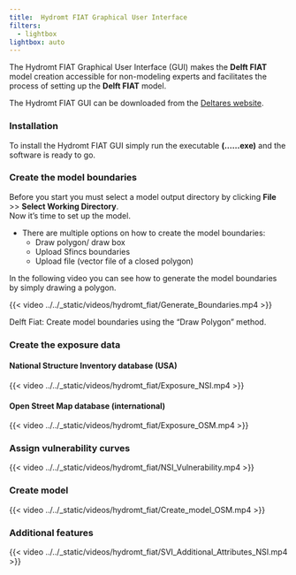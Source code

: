 ```yaml
---
title:	Hydromt FIAT Graphical User Interface
filters:
  - lightbox
lightbox: auto
---
```


The Hydromt FIAT Graphical User Interface (GUI) makes the **Delft FIAT** model creation accessible for non-modeling experts and facilitates the process of setting up the **Delft FIAT** model. 

The Hydromt FIAT GUI can be downloaded from the [Deltares website](https://www.deltares-usa.us/product-page/floodadapt-software).

### Installation
To install the Hydromt FIAT GUI simply run the executable **(......exe)** and the software is ready to go. 

### Create the model boundaries

Before you start you must select a model output directory by clicking **File** >> **Select Working Directory**.  
Now it's time to set up the model. 

* There are multiple options on how to create the model boundaries:  
  + Draw polygon/ draw box  
  + Upload Sfincs boundaries  
  + Upload file (vector file of a closed polygon)

In the following video you can see how to generate the model boundaries by simply drawing a polygon. 

::: {#fig-cern}

{{< video ../../_static/videos/hydromt_fiat/Generate_Boundaries.mp4 >}}

Delft Fiat: Create model boundaries using the "Draw Polygon" method.

:::

### Create the exposure data
#### National Structure Inventory database (USA)
{{< video ../../_static/videos/hydromt_fiat/Exposure_NSI.mp4 >}}

#### Open Street Map database (international)
{{< video ../../_static/videos/hydromt_fiat/Exposure_OSM.mp4 >}}

### Assign vulnerability curves
{{< video ../../_static/videos/hydromt_fiat/NSI_Vulnerability.mp4 >}}

### Create model
{{< video ../../_static/videos/hydromt_fiat/Create_model_OSM.mp4 >}}

### Additional features
{{< video ../../_static/videos/hydromt_fiat/SVI_Additional_Attributes_NSI.mp4 >}}